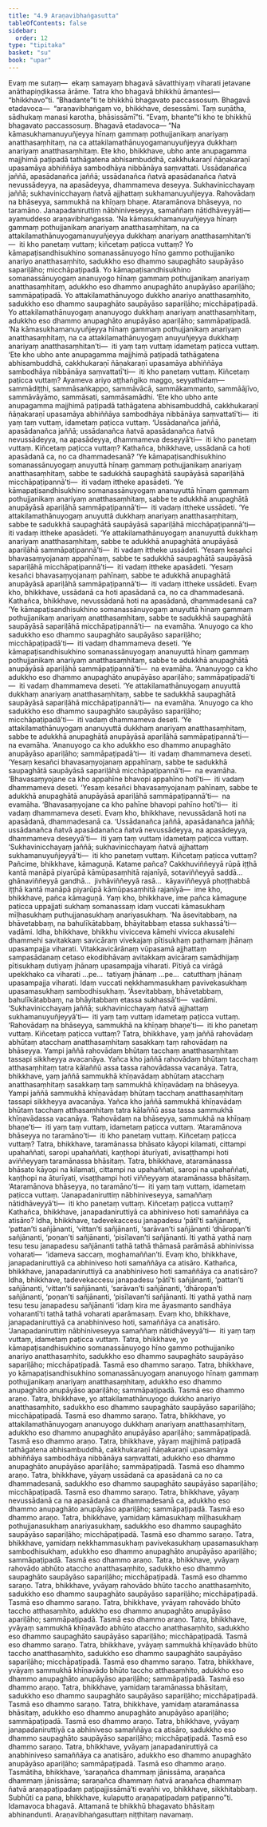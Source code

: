 ```yaml
---
title: "4.9 Araṇavibhaṅgasutta"
tableOfContents: false
sidebar:
  order: 12
type: "tipitaka"
basket: "su"
book: "upar"
---
```



<DynamicBreadcrumb />

<Division number="323" book="upar" bookNo="11" page="273">

<Paragraph number="974" book="upar">
Evaṃ me sutaṃ—  ekaṃ samayaṃ bhagavā sāvatthiyaṃ viharati jetavane anāthapiṇḍikassa ārāme. Tatra kho bhagavā bhikkhū āmantesi—  “bhikkhavo”ti. “Bhadante”ti te bhikkhū bhagavato paccassosuṃ. Bhagavā etadavoca—  “araṇavibhaṅgaṃ vo, bhikkhave, desessāmi. Taṃ suṇātha, sādhukaṃ manasi karotha, bhāsissāmī”ti. “Evaṃ, bhante”ti kho te bhikkhū bhagavato paccassosuṃ. Bhagavā etadavoca—
</Paragraph>

<Paragraph number="975" book="upar">
“Na kāmasukhamanuyuñjeyya hīnaṃ gammaṃ pothujjanikaṃ anariyaṃ anatthasaṃhitaṃ, na ca attakilamathānuyogamanuyuñjeyya dukkhaṃ anariyaṃ anatthasaṃhitaṃ. Ete kho, bhikkhave, ubho ante anupagamma majjhimā paṭipadā tathāgatena abhisambuddhā, cakkhukaraṇī ñāṇakaraṇī upasamāya abhiññāya sambodhāya nibbānāya saṃvattati. Ussādanañca jaññā, apasādanañca jaññā; ussādanañca ñatvā apasādanañca ñatvā nevussādeyya, na apasādeyya, dhammameva deseyya. Sukhavinicchayaṃ jaññā; sukhavinicchayaṃ ñatvā ajjhattaṃ sukhamanuyuñjeyya. Rahovādaṃ na bhāseyya, sammukhā na khīṇaṃ bhaṇe. Ataramānova bhāseyya, no taramāno. Janapadaniruttiṃ nābhiniveseyya, samaññaṃ nātidhāveyyāti—  ayamuddeso araṇavibhaṅgassa.
</Paragraph>

</Division>
<Division number="324" book="upar" bookNo="11" page="273">

<Paragraph number="976" book="upar">
‘Na kāmasukhamanuyuñjeyya hīnaṃ gammaṃ pothujjanikaṃ anariyaṃ anatthasaṃhitaṃ, na ca attakilamathānuyogamanuyuñjeyya dukkhaṃ anariyaṃ anatthasaṃhitan’ti—  iti kho panetaṃ vuttaṃ; kiñcetaṃ paṭicca vuttaṃ? Yo kāmapaṭisandhisukhino somanassānuyogo hīno gammo pothujjaniko anariyo anatthasaṃhito, sadukkho eso dhammo saupaghāto saupāyāso sapariḷāho; micchāpaṭipadā. Yo kāmapaṭisandhisukhino somanassānuyogaṃ ananuyogo hīnaṃ gammaṃ pothujjanikaṃ anariyaṃ anatthasaṃhitaṃ, adukkho eso dhammo anupaghāto anupāyāso apariḷāho; sammāpaṭipadā. Yo attakilamathānuyogo dukkho anariyo anatthasaṃhito, sadukkho eso dhammo saupaghāto saupāyāso sapariḷāho; micchāpaṭipadā. Yo attakilamathānuyogaṃ ananuyogo dukkhaṃ anariyaṃ anatthasaṃhitaṃ, adukkho eso dhammo anupaghāto anupāyāso apariḷāho; sammāpaṭipadā. ‘Na kāmasukhamanuyuñjeyya hīnaṃ gammaṃ pothujjanikaṃ anariyaṃ anatthasaṃhitaṃ, na ca attakilamathānuyogaṃ anuyuñjeyya dukkhaṃ anariyaṃ anatthasaṃhitan’ti—  iti yaṃ taṃ vuttaṃ idametaṃ paṭicca vuttaṃ.
</Paragraph>

</Division>
<Division number="325" book="upar" bookNo="11" page="274">

<Paragraph number="977" book="upar">
‘Ete kho ubho ante anupagamma majjhimā paṭipadā tathāgatena abhisambuddhā, cakkhukaraṇī ñāṇakaraṇī upasamāya abhiññāya sambodhāya nibbānāya saṃvattatī’ti—  iti kho panetaṃ vuttaṃ. Kiñcetaṃ paṭicca vuttaṃ? Ayameva ariyo aṭṭhaṅgiko maggo, seyyathidaṃ—  sammādiṭṭhi, sammāsaṅkappo, sammāvācā, sammākammanto, sammāājīvo, sammāvāyāmo, sammāsati, sammāsamādhi. ‘Ete kho ubho ante anupagamma majjhimā paṭipadā tathāgatena abhisambuddhā, cakkhukaraṇī ñāṇakaraṇī upasamāya abhiññāya sambodhāya nibbānāya saṃvattatī’ti—  iti yaṃ taṃ vuttaṃ, idametaṃ paṭicca vuttaṃ.
</Paragraph>

</Division>
<Division number="326" book="upar" bookNo="11" page="274">

<Paragraph number="978" book="upar">
‘Ussādanañca jaññā, apasādanañca jaññā; ussādanañca ñatvā apasādanañca ñatvā nevussādeyya, na apasādeyya, dhammameva deseyyā’ti—  iti kho panetaṃ vuttaṃ. Kiñcetaṃ paṭicca vuttaṃ? Kathañca, bhikkhave, ussādanā ca hoti apasādanā ca, no ca dhammadesanā? ‘Ye kāmapaṭisandhisukhino somanassānuyogaṃ anuyuttā hīnaṃ gammaṃ pothujjanikaṃ anariyaṃ anatthasaṃhitaṃ, sabbe te sadukkhā saupaghātā saupāyāsā sapariḷāhā micchāpaṭipannā’ti—  iti vadaṃ ittheke apasādeti.
</Paragraph>

<Paragraph number="979" book="upar">
‘Ye kāmapaṭisandhisukhino somanassānuyogaṃ ananuyuttā hīnaṃ gammaṃ pothujjanikaṃ anariyaṃ anatthasaṃhitaṃ, sabbe te adukkhā anupaghātā anupāyāsā apariḷāhā sammāpaṭipannā’ti—  iti vadaṃ ittheke ussādeti.
</Paragraph>

<Paragraph number="980" book="upar">
‘Ye attakilamathānuyogaṃ anuyuttā dukkhaṃ anariyaṃ anatthasaṃhitaṃ, sabbe te sadukkhā saupaghātā saupāyāsā sapariḷāhā micchāpaṭipannā’ti—  iti vadaṃ ittheke apasādeti.
</Paragraph>

<Paragraph number="981" book="upar">
‘Ye attakilamathānuyogaṃ ananuyuttā dukkhaṃ anariyaṃ anatthasaṃhitaṃ, sabbe te adukkhā anupaghātā anupāyāsā apariḷāhā sammāpaṭipannā’ti—  iti vadaṃ ittheke ussādeti.
</Paragraph>

<Paragraph number="982" book="upar">
‘Yesaṃ kesañci bhavasaṃyojanaṃ appahīnaṃ, sabbe te sadukkhā saupaghātā saupāyāsā sapariḷāhā micchāpaṭipannā’ti—  iti vadaṃ ittheke apasādeti.
</Paragraph>

<Paragraph number="983" book="upar">
‘Yesaṃ kesañci bhavasaṃyojanaṃ pahīnaṃ, sabbe te adukkhā anupaghātā anupāyāsā apariḷāhā sammāpaṭipannā’ti—  iti vadaṃ ittheke ussādeti. Evaṃ kho, bhikkhave, ussādanā ca hoti apasādanā ca, no ca dhammadesanā.
</Paragraph>

</Division>
<Division number="327" book="upar" bookNo="11" page="275">

<Paragraph number="984" book="upar">
Kathañca, bhikkhave, nevussādanā hoti na apasādanā, dhammadesanā ca? ‘Ye kāmapaṭisandhisukhino somanassānuyogaṃ anuyuttā hīnaṃ gammaṃ pothujjanikaṃ anariyaṃ anatthasaṃhitaṃ, sabbe te sadukkhā saupaghātā saupāyāsā sapariḷāhā micchāpaṭipannā’ti—  na evamāha. ‘Anuyogo ca kho sadukkho eso dhammo saupaghāto saupāyāso sapariḷāho; micchāpaṭipadā’ti—  iti vadaṃ dhammameva deseti.
</Paragraph>

<Paragraph number="985" book="upar">
‘Ye kāmapaṭisandhisukhino somanassānuyogaṃ ananuyuttā hīnaṃ gammaṃ pothujjanikaṃ anariyaṃ anatthasaṃhitaṃ, sabbe te adukkhā anupaghātā anupāyāsā apariḷāhā sammāpaṭipannā’ti—  na evamāha. ‘Ananuyogo ca kho adukkho eso dhammo anupaghāto anupāyāso apariḷāho; sammāpaṭipadā’ti—  iti vadaṃ dhammameva deseti.
</Paragraph>

<Paragraph number="986" book="upar">
‘Ye attakilamathānuyogaṃ anuyuttā dukkhaṃ anariyaṃ anatthasaṃhitaṃ, sabbe te sadukkhā saupaghātā saupāyāsā sapariḷāhā micchāpaṭipannā’ti—  na evamāha. ‘Anuyogo ca kho sadukkho eso dhammo saupaghāto saupāyāso sapariḷāho; micchāpaṭipadā’ti—  iti vadaṃ dhammameva deseti.
</Paragraph>

<Paragraph number="987" book="upar">
‘Ye attakilamathānuyogaṃ ananuyuttā dukkhaṃ anariyaṃ anatthasaṃhitaṃ, sabbe te adukkhā anupaghātā anupāyāsā apariḷāhā sammāpaṭipannā’ti—  na evamāha. ‘Ananuyogo ca kho adukkho eso dhammo anupaghāto anupāyāso apariḷāho; sammāpaṭipadā’ti—  iti vadaṃ dhammameva deseti.
</Paragraph>

<Paragraph number="988" book="upar">
‘Yesaṃ kesañci bhavasaṃyojanaṃ appahīnaṃ, sabbe te sadukkhā saupaghātā saupāyāsā sapariḷāhā micchāpaṭipannā’ti—  na evamāha. ‘Bhavasaṃyojane ca kho appahīne bhavopi appahīno hotī’ti—  iti vadaṃ dhammameva deseti.
</Paragraph>

<Paragraph number="989" book="upar">
‘Yesaṃ kesañci bhavasaṃyojanaṃ pahīnaṃ, sabbe te adukkhā anupaghātā anupāyāsā apariḷāhā sammāpaṭipannā’ti—  na evamāha. ‘Bhavasaṃyojane ca kho pahīne bhavopi pahīno hotī’ti—  iti vadaṃ dhammameva deseti. Evaṃ kho, bhikkhave, nevussādanā hoti na apasādanā, dhammadesanā ca. ‘Ussādanañca jaññā, apasādanañca jaññā; ussādanañca ñatvā apasādanañca ñatvā nevussādeyya, na apasādeyya, dhammameva deseyyā’ti—  iti yaṃ taṃ vuttaṃ idametaṃ paṭicca vuttaṃ.
</Paragraph>

</Division>
<Division number="328" book="upar" bookNo="11" page="276">

<Paragraph number="990" book="upar">
‘Sukhavinicchayaṃ jaññā; sukhavinicchayaṃ ñatvā ajjhattaṃ sukhamanuyuñjeyyā’ti—  iti kho panetaṃ vuttaṃ. Kiñcetaṃ paṭicca vuttaṃ? Pañcime, bhikkhave, kāmaguṇā. Katame pañca? Cakkhuviññeyyā rūpā iṭṭhā kantā manāpā piyarūpā kāmūpasaṃhitā rajanīyā, sotaviññeyyā saddā…  ghānaviññeyyā gandhā…  jivhāviññeyyā rasā…  kāyaviññeyyā phoṭṭhabbā iṭṭhā kantā manāpā piyarūpā kāmūpasaṃhitā rajanīyā—  ime kho, bhikkhave, pañca kāmaguṇā. Yaṃ kho, bhikkhave, ime pañca kāmaguṇe paṭicca uppajjati sukhaṃ somanassaṃ idaṃ vuccati kāmasukhaṃ mīḷhasukhaṃ puthujjanasukhaṃ anariyasukhaṃ. ‘Na āsevitabbaṃ, na bhāvetabbaṃ, na bahulīkātabbaṃ, bhāyitabbaṃ etassa sukhassā’ti—  vadāmi. Idha, bhikkhave, bhikkhu vivicceva kāmehi vivicca akusalehi dhammehi savitakkaṃ savicāraṃ vivekajaṃ pītisukhaṃ paṭhamaṃ jhānaṃ upasampajja viharati. Vitakkavicārānaṃ vūpasamā ajjhattaṃ sampasādanaṃ cetaso ekodibhāvaṃ avitakkaṃ avicāraṃ samādhijaṃ pītisukhaṃ dutiyaṃ jhānaṃ upasampajja viharati. Pītiyā ca virāgā upekkhako ca viharati …pe…  tatiyaṃ jhānaṃ …pe…  catutthaṃ jhānaṃ upasampajja viharati. Idaṃ vuccati nekkhammasukhaṃ pavivekasukhaṃ upasamasukhaṃ sambodhisukhaṃ. ‘Āsevitabbaṃ, bhāvetabbaṃ, bahulīkātabbaṃ, na bhāyitabbaṃ etassa sukhassā’ti—  vadāmi. ‘Sukhavinicchayaṃ jaññā; sukhavinicchayaṃ ñatvā ajjhattaṃ sukhamanuyuñjeyyā’ti—  iti yaṃ taṃ vuttaṃ idametaṃ paṭicca vuttaṃ.
</Paragraph>

</Division>
<Division number="329" book="upar" bookNo="11" page="277">

<Paragraph number="991" book="upar">
‘Rahovādaṃ na bhāseyya, sammukhā na khīṇaṃ bhaṇe’ti—  iti kho panetaṃ vuttaṃ. Kiñcetaṃ paṭicca vuttaṃ? Tatra, bhikkhave, yaṃ jaññā rahovādaṃ abhūtaṃ atacchaṃ anatthasaṃhitaṃ sasakkaṃ taṃ rahovādaṃ na bhāseyya. Yampi jaññā rahovādaṃ bhūtaṃ tacchaṃ anatthasaṃhitaṃ tassapi sikkheyya avacanāya. Yañca kho jaññā rahovādaṃ bhūtaṃ tacchaṃ atthasaṃhitaṃ tatra kālaññū assa tassa rahovādassa vacanāya. Tatra, bhikkhave, yaṃ jaññā sammukhā khīṇavādaṃ abhūtaṃ atacchaṃ anatthasaṃhitaṃ sasakkaṃ taṃ sammukhā khīṇavādaṃ na bhāseyya. Yampi jaññā sammukhā khīṇavādaṃ bhūtaṃ tacchaṃ anatthasaṃhitaṃ tassapi sikkheyya avacanāya. Yañca kho jaññā sammukhā khīṇavādaṃ bhūtaṃ tacchaṃ atthasaṃhitaṃ tatra kālaññū assa tassa sammukhā khīṇavādassa vacanāya. ‘Rahovādaṃ na bhāseyya, sammukhā na khīṇaṃ bhaṇe’ti—  iti yaṃ taṃ vuttaṃ, idametaṃ paṭicca vuttaṃ.
</Paragraph>

</Division>
<Division number="330" book="upar" bookNo="11" page="277">

<Paragraph number="992" book="upar">
‘Ataramānova bhāseyya no taramāno’ti—  iti kho panetaṃ vuttaṃ. Kiñcetaṃ paṭicca vuttaṃ? Tatra, bhikkhave, taramānassa bhāsato kāyopi kilamati, cittampi upahaññati, saropi upahaññati, kaṇṭhopi āturīyati, avisaṭṭhampi hoti aviññeyyaṃ taramānassa bhāsitaṃ. Tatra, bhikkhave, ataramānassa bhāsato kāyopi na kilamati, cittampi na upahaññati, saropi na upahaññati, kaṇṭhopi na āturīyati, visaṭṭhampi hoti viññeyyaṃ ataramānassa bhāsitaṃ. ‘Ataramānova bhāseyya, no taramāno’ti—  iti yaṃ taṃ vuttaṃ, idametaṃ paṭicca vuttaṃ.
</Paragraph>

</Division>
<Division number="331" book="upar" bookNo="11" page="278">

<Paragraph number="993" book="upar">
‘Janapadaniruttiṃ nābhiniveseyya, samaññaṃ nātidhāveyyā’ti—  iti kho panetaṃ vuttaṃ. Kiñcetaṃ paṭicca vuttaṃ? Kathañca, bhikkhave, janapadaniruttiyā ca abhiniveso hoti samaññāya ca atisāro? Idha, bhikkhave, tadevekaccesu janapadesu ‘pātī’ti sañjānanti, ‘pattan’ti sañjānanti, ‘vittan’ti sañjānanti, ‘sarāvan’ti sañjānanti ‘dhāropan’ti sañjānanti, ‘poṇan’ti sañjānanti, ‘pisīlavan’ti sañjānanti. Iti yathā yathā naṃ tesu tesu janapadesu sañjānanti tathā tathā thāmasā parāmāsā abhinivissa voharati—  ‘idameva saccaṃ, moghamaññan’ti. Evaṃ kho, bhikkhave, janapadaniruttiyā ca abhiniveso hoti samaññāya ca atisāro.
</Paragraph>

</Division>
<Division number="332" book="upar" bookNo="11" page="278">

<Paragraph number="994" book="upar">
Kathañca, bhikkhave, janapadaniruttiyā ca anabhiniveso hoti samaññāya ca anatisāro? Idha, bhikkhave, tadevekaccesu janapadesu ‘pātī’ti sañjānanti, ‘pattan’ti sañjānanti, ‘vittan’ti sañjānanti, ‘sarāvan’ti sañjānanti, ‘dhāropan’ti sañjānanti, ‘poṇan’ti sañjānanti, ‘pisīlavan’ti sañjānanti. Iti yathā yathā naṃ tesu tesu janapadesu sañjānanti ‘idaṃ kira me āyasmanto sandhāya voharantī’ti tathā tathā voharati aparāmasaṃ. Evaṃ kho, bhikkhave, janapadaniruttiyā ca anabhiniveso hoti, samaññāya ca anatisāro. ‘Janapadaniruttiṃ nābhiniveseyya samaññaṃ nātidhāveyyā’ti—  iti yaṃ taṃ vuttaṃ, idametaṃ paṭicca vuttaṃ.
</Paragraph>

</Division>
<Division number="333" book="upar" bookNo="11" page="278">

<Paragraph number="995" book="upar">
Tatra, bhikkhave, yo kāmapaṭisandhisukhino somanassānuyogo hīno gammo pothujjaniko anariyo anatthasaṃhito, sadukkho eso dhammo saupaghāto saupāyāso sapariḷāho; micchāpaṭipadā. Tasmā eso dhammo saraṇo. Tatra, bhikkhave, yo kāmapaṭisandhisukhino somanassānuyogaṃ ananuyogo hīnaṃ gammaṃ pothujjanikaṃ anariyaṃ anatthasaṃhitaṃ, adukkho eso dhammo anupaghāto anupāyāso apariḷāho; sammāpaṭipadā. Tasmā eso dhammo araṇo.
</Paragraph>

</Division>
<Division number="334" book="upar" bookNo="11" page="278">

<Paragraph number="996" book="upar">
Tatra, bhikkhave, yo attakilamathānuyogo dukkho anariyo anatthasaṃhito, sadukkho eso dhammo saupaghāto saupāyāso sapariḷāho; micchāpaṭipadā. Tasmā eso dhammo saraṇo. Tatra, bhikkhave, yo attakilamathānuyogaṃ ananuyogo dukkhaṃ anariyaṃ anatthasaṃhitaṃ, adukkho eso dhammo anupaghāto anupāyāso apariḷāho; sammāpaṭipadā. Tasmā eso dhammo araṇo.
</Paragraph>

</Division>
<Division number="335" book="upar" bookNo="11" page="279">

<Paragraph number="997" book="upar">
Tatra, bhikkhave, yāyaṃ majjhimā paṭipadā tathāgatena abhisambuddhā, cakkhukaraṇī ñāṇakaraṇī upasamāya abhiññāya sambodhāya nibbānāya saṃvattati, adukkho eso dhammo anupaghāto anupāyāso apariḷāho; sammāpaṭipadā. Tasmā eso dhammo araṇo.
</Paragraph>

</Division>
<Division number="336" book="upar" bookNo="11" page="279">

<Paragraph number="998" book="upar">
Tatra, bhikkhave, yāyaṃ ussādanā ca apasādanā ca no ca dhammadesanā, sadukkho eso dhammo saupaghāto saupāyāso sapariḷāho; micchāpaṭipadā. Tasmā eso dhammo saraṇo. Tatra, bhikkhave, yāyaṃ nevussādanā ca na apasādanā ca dhammadesanā ca, adukkho eso dhammo anupaghāto anupāyāso apariḷāho; sammāpaṭipadā. Tasmā eso dhammo araṇo.
</Paragraph>

</Division>
<Division number="337" book="upar" bookNo="11" page="279">

<Paragraph number="999" book="upar">
Tatra, bhikkhave, yamidaṃ kāmasukhaṃ mīḷhasukhaṃ pothujjanasukhaṃ anariyasukhaṃ, sadukkho eso dhammo saupaghāto saupāyāso sapariḷāho; micchāpaṭipadā. Tasmā eso dhammo saraṇo. Tatra, bhikkhave, yamidaṃ nekkhammasukhaṃ pavivekasukhaṃ upasamasukhaṃ sambodhisukhaṃ, adukkho eso dhammo anupaghāto anupāyāso apariḷāho; sammāpaṭipadā. Tasmā eso dhammo araṇo.
</Paragraph>

</Division>
<Division number="338" book="upar" bookNo="11" page="279">

<Paragraph number="1000" book="upar">
Tatra, bhikkhave, yvāyaṃ rahovādo abhūto ataccho anatthasaṃhito, sadukkho eso dhammo saupaghāto saupāyāso sapariḷāho; micchāpaṭipadā. Tasmā eso dhammo saraṇo. Tatra, bhikkhave, yvāyaṃ rahovādo bhūto taccho anatthasaṃhito, sadukkho eso dhammo saupaghāto saupāyāso sapariḷāho; micchāpaṭipadā. Tasmā eso dhammo saraṇo. Tatra, bhikkhave, yvāyaṃ rahovādo bhūto taccho atthasaṃhito, adukkho eso dhammo anupaghāto anupāyāso apariḷāho; sammāpaṭipadā. Tasmā eso dhammo araṇo.
</Paragraph>

</Division>
<Division number="339" book="upar" bookNo="11" page="280">

<Paragraph number="1001" book="upar">
Tatra, bhikkhave, yvāyaṃ sammukhā khīṇavādo abhūto ataccho anatthasaṃhito, sadukkho eso dhammo saupaghāto saupāyāso sapariḷāho; micchāpaṭipadā. Tasmā eso dhammo saraṇo. Tatra, bhikkhave, yvāyaṃ sammukhā khīṇavādo bhūto taccho anatthasaṃhito, sadukkho eso dhammo saupaghāto saupāyāso sapariḷāho; micchāpaṭipadā. Tasmā eso dhammo saraṇo. Tatra, bhikkhave, yvāyaṃ sammukhā khīṇavādo bhūto taccho atthasaṃhito, adukkho eso dhammo anupaghāto anupāyāso apariḷāho; sammāpaṭipadā. Tasmā eso dhammo araṇo.
</Paragraph>

</Division>
<Division number="340" book="upar" bookNo="11" page="280">

<Paragraph number="1002" book="upar">
Tatra, bhikkhave, yamidaṃ taramānassa bhāsitaṃ, sadukkho eso dhammo saupaghāto saupāyāso sapariḷāho; micchāpaṭipadā. Tasmā eso dhammo saraṇo. Tatra, bhikkhave, yamidaṃ ataramānassa bhāsitaṃ, adukkho eso dhammo anupaghāto anupāyāso apariḷāho; sammāpaṭipadā. Tasmā eso dhammo araṇo.
</Paragraph>

</Division>
<Division number="341" book="upar" bookNo="11" page="280">

<Paragraph number="1003" book="upar">
Tatra, bhikkhave, yvāyaṃ janapadaniruttiyā ca abhiniveso samaññāya ca atisāro, sadukkho eso dhammo saupaghāto saupāyāso sapariḷāho; micchāpaṭipadā. Tasmā eso dhammo saraṇo. Tatra, bhikkhave, yvāyaṃ janapadaniruttiyā ca anabhiniveso samaññāya ca anatisāro, adukkho eso dhammo anupaghāto anupāyāso apariḷāho; sammāpaṭipadā. Tasmā eso dhammo araṇo.
</Paragraph>

<Paragraph number="1004" book="upar">
Tasmātiha, bhikkhave, ‘saraṇañca dhammaṃ jānissāma, araṇañca dhammaṃ jānissāma; saraṇañca dhammaṃ ñatvā araṇañca dhammaṃ ñatvā araṇapaṭipadaṃ paṭipajjissāmā’ti evañhi vo, bhikkhave, sikkhitabbaṃ. Subhūti ca pana, bhikkhave, kulaputto araṇapaṭipadaṃ paṭipanno”ti.
</Paragraph>

<Paragraph number="1005" book="upar">
Idamavoca bhagavā. Attamanā te bhikkhū bhagavato bhāsitaṃ abhinandunti.

</Paragraph>
</Division>

<Paragraph number="1006" type="center" book="upar">
Araṇavibhaṅgasuttaṃ niṭṭhitaṃ navamaṃ.
</Paragraph>